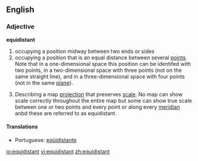 ==English==

===Adjective===
'''equidistant'''
# occupying a position midway between two ends or sides
# occupying a position that is an equal distance between several [[point]]s.  Note that in a one-dimensional space this position can be identifed with two points, in a two-dimensional space with three points (not on the same straight line), and in a three-dimensional space with four points (not in the same [[plane]]).
#{{cartography}} Describing a map [[projection]] that preserves [[scale]]. No map can show scale correctly throughout the entire map but some can show true scale between one or two points and every point or along every [[meridian]] anbd these are referred to as equidistant.

====Translations====
{{top}}
*Portuguese: [[eqüidistante]]
{{mid}}
{{bottom}}

[[io:equidistant]]
[[vi:equidistant]]
[[zh:equidistant]]